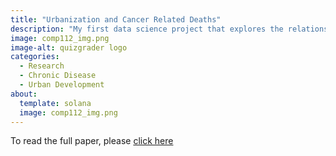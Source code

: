 ```yaml
---
title: "Urbanization and Cancer Related Deaths"
description: "My first data science project that explores the relationship between the rate of urbanization (an example of high urbanization is any developed country and vice versa, an instance of low urbanization is any developing/underdeveloped country) and the accelaration rate of cancer deaths."
image: comp112_img.png
image-alt: quizgrader logo
categories:
  - Research
  - Chronic Disease
  - Urban Development
about:
  template: solana
  image: comp112_img.png
---
```


To read the full paper, please [click here](https://github.com/Tam-Ngn/Tam-Ngn.github.io/blob/main/projects/comp112/final-written-report.html)

